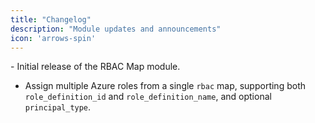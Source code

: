 ```yaml
---
title: "Changelog"
description: "Module updates and announcements"
icon: 'arrows-spin'
---
```


<Update label="2025/08/01" description="rbacmap-v0.1.0">
  - Initial release of the RBAC Map module.

  - Assign multiple Azure roles from a single `rbac` map, supporting both `role_definition_id` and `role_definition_name`, and optional `principal_type`.

</Update>


